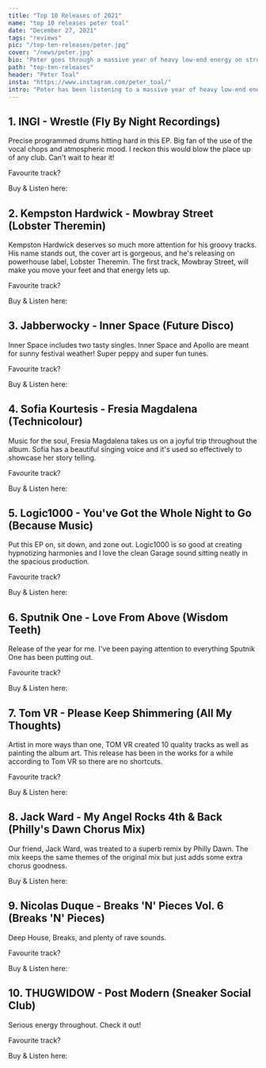 ```yaml
---
title: "Top 10 Releases of 2021"
name: "top 10 releases peter toal"
date: "December 27, 2021"
tags: "reviews"
pic: "/top-ten-releases/peter.jpg"
cover: "/news/peter.jpg"
bio: "Peter goes through a massive year of heavy low-end energy on strong percussive releases"
path: "top-ten-releases"
header: "Peter Toal"
insta: "https://www.instagram.com/peter_toal/"
intro: "Peter has been listening to a massive year of heavy low-end energy on strong percussive releases. Leftfield Bass and the whole Breakbeat sound is seeing huge movement and Peter was treated to some lethal tunes. Here's his top 10:"
---
```


## 1. INGI - Wrestle (Fly By Night Recordings)

<div className="row display-flex align-items-center">
<div className="col clubGuide">
<Picture src="/top-ten-releases/peter/ingi-wrestle.jpg" alt="INGI album cover art" size={1200} />
</div>
<div className="col clubGuide">

Precise programmed drums hitting hard in this EP. Big fan of the use of the vocal chops and atmospheric mood. I reckon this would blow the place up of any club. Can't wait to hear it!

Favourite track? <HoverLink url="open.spotify.com/track/6pDeBVJKTyPqNOwAmXqdNU?si=5ec3fd6b3b3b4897" external />

Buy & Listen here: <HoverLink url="flybynightrecordings.bandcamp.com/album/fbn009-wrestle" name="Bandcamp" external />

</div>
</div>

## 2. Kempston Hardwick - Mowbray Street (Lobster Theremin)

<div className="row display-flex align-items-center">
<div className="col clubGuide">
<Picture src="/top-ten-releases/peter/kempston_hardwick-mowbray_street.jpg" alt="Kempston Hardwick EP cover art" size={1200} />
</div>
<div className="col clubGuide">

Kempston Hardwick deserves so much more attention for his groovy tracks. His name stands out, the cover art is gorgeous, and he's releasing on powerhouse label, Lobster Theremin. The first track, Mowbray Street, will make you move your feet and that energy lets up.

Favourite track? <HoverLink url="open.spotify.com/track/2c9cpUHeyLuo8Qwb8oDw7I?si=f14843feebb94b81" external />

Buy & Listen here: <HoverLink url="lobstertheremin.com/album/mowbray-street" name="LobsterTheremin" external />

</div>
</div>

## 3. Jabberwocky - Inner Space (Future Disco)

<div className="row display-flex align-items-center">
<div className="col clubGuide">
<Picture src="/top-ten-releases/peter/jabberwocky-inner_space.jpg" alt="Jabberwocky EP cover art" size={1200} />
</div>
<div className="col clubGuide">

Inner Space includes two tasty singles. Inner Space and Apollo are meant for sunny festival weather! Super peppy and super fun tunes.

Favourite track? <HoverLink url="open.spotify.com/track/1H0Cytl1hBgCJr6w5wY5kg?si=73929bbced1e444d" external />

Buy & Listen here: <HoverLink url="futuredisco.bandcamp.com/album/inner-space" name="Bandcamp" external />

</div>
</div>

## 4. Sofia Kourtesis - Fresia Magdalena (Technicolour)

<div className="row display-flex align-items-center">
<div className="col clubGuide">
<Picture src="/top-ten-releases/peter/sofia_kourtesis-fresia_magdalena.jpg" alt="Sofia Kourtesis  EP cover art" size={1200} />
</div>
<div className="col clubGuide">

Music for the soul, Fresia Magdalena takes us on a joyful trip throughout the album. Sofia has a beautiful singing voice and it's used so effectively to showcase her story telling.

Favourite track? <HoverLink url="open.spotify.com/track/4spjVQuvIk5zgLKzGeZHLR?si=fcefc72a191349fe" external />

Buy & Listen here: <HoverLink url="sofiakourtesis.bandcamp.com/album/fresia-magdalena" name="Bandcamp" external />

</div>
</div>

## 5. Logic1000 - You've Got the Whole Night to Go (Because Music)

<div className="row display-flex align-items-center">
<div className="col clubGuide">
<Picture src="/top-ten-releases/peter/logic1000-youve_got_the_whole_night_to_go.jpg" alt="logic1000 EP cover art" size={1200} />
</div>
<div className="col clubGuide">

Put this EP on, sit down, and zone out. Logic1000 is so good at creating hypnotizing harmonies and I love the clean Garage sound sitting neatly in the spacious production.

Favourite track? <HoverLink url="open.spotify.com/track/37lk3qgO3DYCoSpeJpp3KR?si=cbb9e9b09c74463f" external />

Buy & Listen here: <HoverLink url="logic1000.bandcamp.com/album/youve-got-the-whole-night-to-go" name="Bandcamp" external />

</div>
</div>

## 6. Sputnik One - Love From Above (Wisdom Teeth)

<div className="row display-flex align-items-center">
<div className="col clubGuide">
<Picture src="/top-ten-releases/peter/sputnik_one-love_from_above.jpg" alt="Sputnik One track cover art" size={1200} />
</div>
<div className="col clubGuide">

Release of the year for me. I've been paying attention to everything Sputnik One has been putting out.

Favourite track? <HoverLink url="open.spotify.com/track/7G22ojyVwgZvqwEIhAlPMN?si=1e602ebf607e46f2" external />

Buy & Listen here: <HoverLink url="wisdomteethuk.bandcamp.com/album/sputnik-one-love-from-above-ep" name="Bandcamp" external />

</div>
</div>

## 7. Tom VR - Please Keep Shimmering (All My Thoughts)

<div className="row display-flex align-items-center">
<div className="col clubGuide">
<Picture src="/top-ten-releases/peter/tom_vr-please_keep_shimmering.jpg" alt="Tom VR cover art" size={1200} />
</div>
<div className="col clubGuide">

Artist in more ways than one, TOM VR created 10 quality tracks as well as painting the album art. This release has been in the works for a while according to Tom VR so there are no shortcuts.

Favourite track? <HoverLink url="open.spotify.com/track/4M7bnpKyvmXMuoZe10hnki?si=44bc352bdc444efa" external />

Buy & Listen here: <HoverLink url="tomvr.bandcamp.com/album/please-keep-shimmering" name="Bandcamp" external />

</div>
</div>

## 8. Jack Ward - My Angel Rocks 4th & Back (Philly's Dawn Chorus Mix)

<div className="row display-flex align-items-center">
<div className="col clubGuide">
<Picture src="/top-ten-releases/peter/jack_ward-my_angel_rocks_4th_back.jpg" alt="Jack Ward cover art" size={1200} />
</div>
<div className="col clubGuide">

Our friend, Jack Ward, was treated to a superb remix by Philly Dawn. The mix keeps the same themes of the original mix but just adds some extra chorus goodness.

Buy & Listen here: <HoverLink url="jack-ward.bandcamp.com/track/my-angel-rocks-4th-back-phillys-dawn-chorus-mix" name="Bandcamp" external />

</div>
</div>

## 9. Nicolas Duque - Breaks 'N' Pieces Vol. 6 (Breaks 'N' Pieces)

<div className="row display-flex align-items-center">
<div className="col clubGuide">
<Picture src="/top-ten-releases/peter/nicolas_duque-breaks_n_pieces_vol6.jpg" alt="Nicolas Duque EP cover art" size={1200} />
</div>
<div className="col clubGuide">

Deep House, Breaks, and plenty of rave sounds.

Favourite track? <HoverLink url="open.spotify.com/track/5wjT41YPO3yzg09cun7ErL?si=6128b30f4afc4460" external />

Buy & Listen here: <HoverLink url="cheekymusicgroup.bandcamp.com/album/breaks-n-pieces-vol-6" name="Bandcamp" external />

</div>
</div>

## 10. THUGWIDOW - Post Modern (Sneaker Social Club)

<div className="row display-flex align-items-center">
<div className="col clubGuide">
<Picture src="/top-ten-releases/peter/thugwindow-post_modern.jpg" alt="THUGWIDOW EP cover art" size={1200} />
</div>
<div className="col clubGuide">

Serious energy throughout. Check it out!

Favourite track? <HoverLink url="open.spotify.com/track/7tr7SA0R0SmErK0KamRJ2O?si=a604874af1ca4259" external />

Buy & Listen here: <HoverLink url="sneakersocialclub.bandcamp.com/album/post-modern" name="Bandcamp" external />

</div>
</div>
